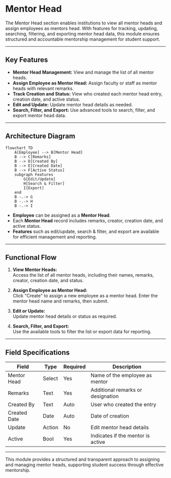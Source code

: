 # Mentor Head

The Mentor Head section enables institutions to view all mentor heads and assign employees as mentors head. With features for tracking, updating, searching, filtering, and exporting mentor head data, this module ensures structured and accountable mentorship management for student support.

---

## Key Features

- **Mentor Head Management:** View and manage the list of all mentor heads.
- **Assign Employee as Mentor Head:** Assign faculty or staff as mentor heads with relevant remarks.
- **Track Creation and Status:** View who created each mentor head entry, creation date, and active status.
- **Edit and Update:** Update mentor head details as needed.
- **Search, Filter, and Export:** Use advanced tools to search, filter, and export mentor head data.

---

## Architecture Diagram

```mermaid
flowchart TD
    A[Employee] --> B[Mentor Head]
    B --> C[Remarks]
    B --> D[Created By]
    B --> E[Created Date]
    B --> F[Active Status]
    subgraph Features
        G[Edit/Update]
        H[Search & Filter]
        I[Export]
    end
    B -.-> G
    B -.-> H
    B -.-> I
```

- **Employee** can be assigned as a **Mentor Head**.
- Each **Mentor Head** record includes remarks, creator, creation date, and active status.
- **Features** such as edit/update, search & filter, and export are available for efficient management and reporting.

---

## Functional Flow

1. **View Mentor Heads:**  
   Access the list of all mentor heads, including their names, remarks, creator, creation date, and status.

2. **Assign Employee as Mentor Head:**  
   Click "Create" to assign a new employee as a mentor head. Enter the mentor head name and remarks, then submit.

3. **Edit or Update:**  
   Update mentor head details or status as required.

4. **Search, Filter, and Export:**  
   Use the available tools to filter the list or export data for reporting.

---

## Field Specifications

| Field        | Type   | Required | Description                       |
| ------------ | ------ | -------- | --------------------------------- |
| Mentor Head  | Select | Yes      | Name of the employee as mentor    |
| Remarks      | Text   | Yes      | Additional remarks or designation |
| Created By   | Text   | Auto     | User who created the entry        |
| Created Date | Date   | Auto     | Date of creation                  |
| Update       | Action | No       | Edit mentor head details          |
| Active       | Bool   | Yes      | Indicates if the mentor is active |

---

This module provides a structured and transparent approach to assigning and managing mentor heads, supporting student success through effective mentorship.
